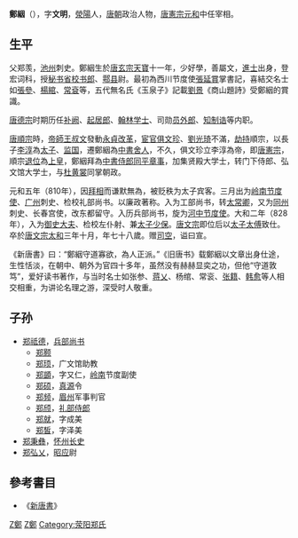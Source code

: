 '''鄭絪'''（{{bd|752年||829年|catIdx=Z鄭}}），字'''文明'''，[[滎陽|滎陽]]人，[[唐朝|唐朝]]政治人物，[[唐憲宗|唐憲宗]][[元和_(唐朝)|元和]]中任宰相。

== 生平 ==
父郑羡，[[池州|池州]]刺史。鄭絪生於[[唐玄宗|唐玄宗]][[天宝_(唐朝)|天寶]]十一年，少好學，善屬文，[[進士|進士]]出身，登宏词科，授[[秘书省|秘书省]][[校书郎|校书郎]]、[[鄠县|鄠县]]尉。最初為西川节度使[[張延賞|張延賞]]掌書記，喜結交名士如[[張參|張參]]、[[楊綰|楊綰]]、[[常袞|常袞]]等，五代無名氏《玉泉子》記載[[劉景|劉景]]《商山題詩》受鄭絪的賞識。

[[唐德宗|唐德宗]]时期历任[[补阙|补阙]]、[[起居郎|起居郎]]、[[翰林学士|翰林学士]]、司勋[[员外郎|员外郎]]、[[知制诰|知制诰]]等内职。

[[唐順宗|唐順宗]]時，[[帝師|帝師]][[王叔文|王叔文]]發動[[永貞改革|永貞改革]]，[[宦官|宦官]][[俱文珍|俱文珍]]、[[劉光琦|劉光琦]]不滿，[[劫持|劫持]]順宗，以長子[[唐宪宗|李淳]]為[[太子|太子]]、[[监国|监国]]，遷鄭絪為[[中書舍人|中書舍人]]，不久，俱文珍立李淳為帝，即[[唐憲宗|唐憲宗]]，順宗[[退位|退位]]為[[上皇|上皇]]，鄭絪拜為[[中書侍郎|中書侍郎]][[同平章事|同平章事]]，加集贤殿大学士，转门下侍郎、弘文馆大学士，与[[杜黄裳|杜黄裳]]同掌朝政。

元和五年（810年），因[[拜相|拜相]]而谦默無為，被贬秩为太子宾客。三月出为[[岭南节度使|岭南节度使]]、[[广州|广州]]刺史、检校礼部尚书。以廉政著称。入为工部尚书，转[[太常卿|太常卿]]，又为[[同州|同州]]刺史、长春宫使，改东都留守。入历兵部尚书，旋为[[河中节度使|河中节度使]]。大和二年（828年），入为[[御史大夫|御史大夫]]、检校左仆射、兼[[太子少保|太子少保]]。[[唐文宗|唐文宗]]即位后以[[太子太傅|太子太傅]]致仕。卒於[[唐文宗|唐文宗]][[大和_(唐朝)|太和]]三年十月，年七十八歲。赠[[司空|司空]]，谥曰宣。

《新唐書》曰：“鄭絪守道寡欲，為人正派。”《旧唐书》载鄭絪以文章出身仕途，生性恬淡，在朝中、朝外为官四十多年，虽然没有赫赫显奕之功，但他“守道敦笃”，爱好读书著作，与当时名士如张参、[[蒋义_(唐朝)|蒋乂]]、杨绾、常衮、[[张籍|张籍]]、[[韩愈|韩愈]]等人相交相重，为讲论名理之游，深受时人敬重。

==子孙==
*[[郑祗德|郑祗德]]，[[兵部尚书|兵部尚书]]
**[[郑颢|郑颢]]
**[[郑顼|郑顼]]，广文馆助教
**[[郑顗|郑顗]]，字又仁，[[岭南|岭南]]节度副使
**[[郑硕|郑硕]]，[[真源|真源]]令
**[[郑频|郑频]]，[[眉州|眉州]]军事判官
**[[郑颀|郑颀]]，[[礼部侍郎|礼部侍郎]]
**[[郑就|郑就]]，字成美
**[[郑皙|郑皙]]，字泽美
*[[郑秉彝|郑秉彝]]，[[怀州|怀州]][[长史|长史]]
*[[郑弘乂|郑弘乂]]，[[昭应|昭应]]尉

==參考書目==
* 《[[新唐書|新唐書]]》

[[Category:唐朝進士|Z鄭]]
[[Category:唐朝宰相|Z鄭]]
[[Category:荥阳郑氏|Category:荥阳郑氏]]